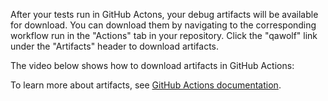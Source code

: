 
<CiTabs>
<TabItem value="github">

After your tests run in GitHub Actons, your debug artifacts will be available for download. You can download them by navigating to the corresponding workflow run in the "Actions" tab in your repository. Click the "qawolf" link under the "Artifacts" header to download artifacts.

The video below shows how to download artifacts in GitHub Actions:

<YouTubeVideo src="https://www.youtube.com/embed/QjyjNTKasEY" />

To learn more about artifacts, see [GitHub Actions documentation](https://help.github.com/en/actions/automating-your-workflow-with-github-actions/persisting-workflow-data-using-artifacts).

</TabItem>
</CiTabs>
